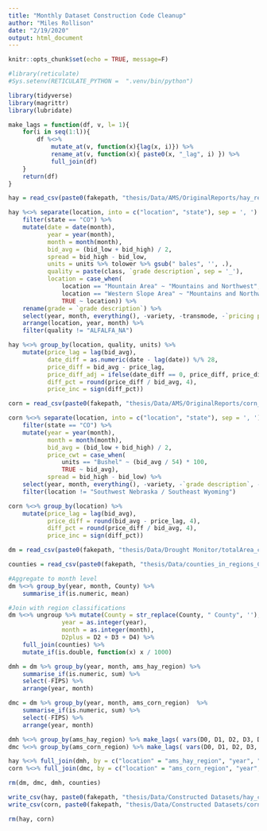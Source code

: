 ```yaml
---
title: "Monthly Dataset Construction Code Cleanup"
author: "Miles Rollison"
date: "2/19/2020"
output: html_document
---
```


```r
knitr::opts_chunk$set(echo = TRUE, message=F)

#library(reticulate)
#Sys.setenv(RETICULATE_PYTHON =  ".venv/bin/python")

library(tidyverse)
library(magrittr)
library(lubridate)
```

```r
make_lags = function(df, v, l= 1){
    for(i in seq(1:l)){
        df %<>% 
            mutate_at(v, function(x){lag(x, i)}) %>%
            rename_at(v, function(x){ paste0(x, "_lag", i) }) %>%
            full_join(df)   
    }
    return(df)
}
```

```r
hay = read_csv(paste0(fakepath, "thesis/Data/AMS/OriginalReports/hay_reports_stacked.csv"))

hay %<>% separate(location, into = c("location", "state"), sep = ', ') %>% 
    filter(state == "CO") %>% 
    mutate(date = date(month),
           year = year(month),
           month = month(month),
           bid_avg = (bid_low + bid_high) / 2,
           spread = bid_high - bid_low,
           units = units %>% tolower %>% gsub(" bales", '', .),
           quality = paste(class, `grade description`, sep = '_'),
           location = case_when(
               location == "Mountain Area" ~ "Mountains and Northwest",
               location == "Western Slope Area" ~ "Mountains and Northwest",
               TRUE ~ location)) %>% 
    rename(grade = `grade description`) %>% 
    select(year, month, everything(), -variety, -transmode, -`pricing point`, -`delivery period`) %>% 
    arrange(location, year, month) %>% 
    filter(quality != "ALFALFA_NA")

hay %<>% group_by(location, quality, units) %>%
    mutate(price_lag = lag(bid_avg),
           date_diff = as.numeric(date - lag(date)) %/% 28,
           price_diff = bid_avg - price_lag,
           price_diff_adj = ifelse(date_diff == 0, price_diff, price_diff / date_diff), 
           diff_pct = round(price_diff / bid_avg, 4),
           price_inc = sign(diff_pct))
```

```r
corn = read_csv(paste0(fakepath, "thesis/Data/AMS/OriginalReports/corn_reports_stacked.csv"))

corn %<>% separate(location, into = c("location", "state"), sep = ', ') %>% 
    filter(state == "CO") %>% 
    mutate(year = year(month),
           month = month(month),
           bid_avg = (bid_low + bid_high) / 2,
           price_cwt = case_when(
               units == "Bushel" ~ (bid_avg / 54) * 100,
               TRUE ~ bid_avg),
           spread = bid_high - bid_low) %>% 
    select(year, month, everything(), -variety, -`grade description`, -`delivery period`, -class) %>% 
    filter(location != "Southwest Nebraska / Southeast Wyoming")

corn %<>% group_by(location) %>%
    mutate(price_lag = lag(bid_avg),
           price_diff = round(bid_avg - price_lag, 4),
           diff_pct = round(price_diff / bid_avg, 4),
           price_inc = sign(diff_pct))

```

```r
dm = read_csv(paste0(fakepath, "thesis/Data/Drought Monitor/totalArea_categorical_byCounty_CO_20000101_20191219.csv"))   

counties = read_csv(paste0(fakepath, "thesis/Data/counties_in_regions_CO_FIPS.csv"))

#Aggregate to month level
dm %<>% group_by(year, month, County) %>%
    summarise_if(is.numeric, mean)

#Join with region classifications
dm %<>% ungroup %>% mutate(County = str_replace(County, " County", ''),
               year = as.integer(year),
               month = as.integer(month),
               D2plus = D2 + D3 + D4) %>% 
    full_join(counties) %>% 
    mutate_if(is.double, function(x) x / 1000)

dmh = dm %>% group_by(year, month, ams_hay_region) %>% 
    summarise_if(is.numeric, sum) %>% 
    select(-FIPS) %>% 
    arrange(year, month)

dmc = dm %>% group_by(year, month, ams_corn_region)  %>% 
    summarise_if(is.numeric, sum) %>% 
    select(-FIPS) %>% 
    arrange(year, month) 

dmh %<>% group_by(ams_hay_region) %>% make_lags( vars(D0, D1, D2, D3, D4, D2plus), 4)
dmc %<>% group_by(ams_corn_region) %>% make_lags( vars(D0, D1, D2, D3, D4, D2plus), 4)
```

```r
hay %<>% full_join(dmh, by = c("location" = "ams_hay_region", "year", "month"))
corn %<>% full_join(dmc, by = c("location" = "ams_corn_region", "year", "month")) %>% arrange(year, month, location)

rm(dm, dmc, dmh, counties)
```

```r
write_csv(hay, paste0(fakepath, "thesis/Data/Constructed Datasets/hay_co_monthly_dm.csv"))
write_csv(corn, paste0(fakepath, "thesis/Data/Constructed Datasets/corn_co_monthly_dm.csv"))

rm(hay, corn)
```
